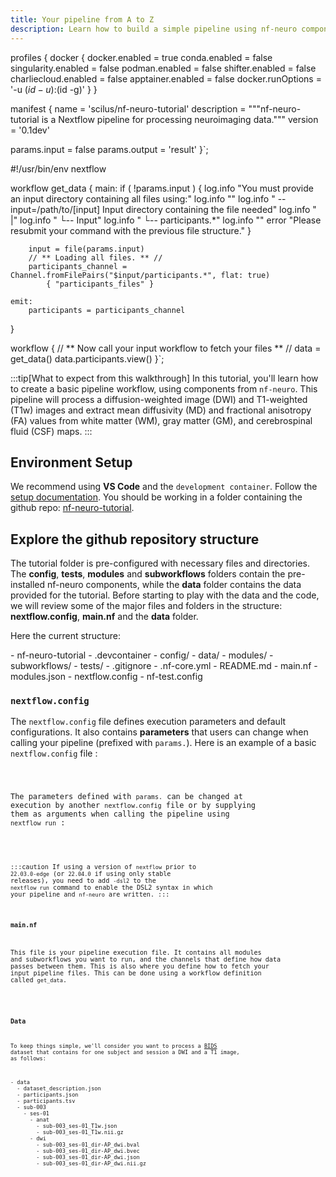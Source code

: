 ```yaml
---
title: Your pipeline from A to Z
description: Learn how to build a simple pipeline using nf-neuro components
---
```



profiles {
    docker {
        docker.enabled          = true
        conda.enabled           = false
        singularity.enabled     = false
        podman.enabled          = false
        shifter.enabled         = false
        charliecloud.enabled    = false
        apptainer.enabled       = false
        docker.runOptions       = '-u $(id -u):$(id -g)'
    }
}

manifest {
    name            = 'scilus/nf-neuro-tutorial'
    description     = """nf-neuro-tutorial is a Nextflow pipeline for processing neuroimaging data."""
    version         = '0.1dev'

params.input      = false
params.output     = 'result'
}`;

#!/usr/bin/env nextflow

workflow get_data {
    main:
        if ( !params.input ) {
            log.info "You must provide an input directory containing all files using:"
            log.info ""
            log.info "    --input=/path/to/[input]   Input directory containing the file needed"
            log.info "                        |"
            log.info "                        └-- Input"
            log.info "                             └-- participants.*"
            log.info ""
            error "Please resubmit your command with the previous file structure."
        }

        input = file(params.input)
        // ** Loading all files. ** //
        participants_channel = Channel.fromFilePairs("$input/participants.*", flat: true)
            { "participants_files" }

    emit:
        participants = participants_channel
}

workflow {
    // ** Now call your input workflow to fetch your files ** //
    data = get_data()
    data.participants.view()
}`;


:::tip[What to expect from this walkthrough]
In this tutorial, you'll learn how to create a basic pipeline workflow, using components from `nf-neuro`. 
This pipeline will process a diffusion-weighted image (DWI) and T1-weighted (T1w) images and extract mean diffusivity 
(MD) and fractional anisotropy (FA) values from white matter (WM), gray matter (GM), and cerebrospinal fluid (CSF) maps.
:::

## Environment Setup

We recommend using **VS Code** and the `development container`. Follow the
[setup documentation](/nf-neuro/pipeline/setup). You should be working in a folder containing the github 
repo: [nf-neuro-tutorial](https://github.com/scilus/nf-neuro-tutorial).

## Explore the github repository structure 

The tutorial folder is pre-configured with necessary files and directories.
The **config**, **tests**, **modules** and **subworkflows** folders contain the pre-installed nf-neuro components, 
while the **data** folder contains the data provided for the tutorial. Before starting to play with the data and the code,
we will review some of the major files and folders in the structure: **nextflow.config**, **main.nf** and the **data** folder.

Here the current structure:

<FileTree>
- nf-neuro-tutorial
  - .devcontainer
  - config/
  - data/
  - modules/
  - subworkflows/
  - tests/
  - .gitignore
  - .nf-core.yml
  - README.md
  - main.nf
  - modules.json
  - nextflow.config
  - nf-test.config
</FileTree>

### `nextflow.config`

The `nextflow.config` file defines execution parameters and default configurations.
It also contains **parameters** that users can change when calling your pipeline
(prefixed with `params.`). Here is an example of a basic `nextflow.config` file :

<Code code={nextflowConfig} lang="bash" title="nextflow.config" showCopyToClipboardButton="False"/>

The parameters defined with `params.` can be changed at execution by another `nextflow.config` file or
by supplying them as arguments when calling the pipeline using `nextflow run` :

<Code code="nextflow run main.nf --input /path/to/input --output /path/to/output" lang="nextflow" title="nextflow.config" frame="none"/>

:::caution
If using a version of `nextflow` prior to `22.03.0-edge` (or `22.04.0` if using only stable releases),
you need to add `-dsl2` to the `nextflow run` command to enable the DSL2 syntax in which your
pipeline and `nf-neuro` are written.
:::


### `main.nf`

This file is your pipeline execution file. It contains all modules and subworkflows you want to run, and the
channels that define how data passes between them. This is also where you define how to fetch your input pipeline files.
This can be done using a workflow definition called `get_data`.

<Code code={main} lang="bash" title="main.nf"/>

### Data

To keep things simple, we'll consider you want to process a [BIDS](https://bids-specification.readthedocs.io/en/stable/) dataset that contains for one 
subject and session a DWI and a T1 image, as follows:

<FileTree>
- data
  - dataset_description.json
  - participants.json
  - participants.tsv
  - sub-003
    - ses-01
      - anat
        - sub-003_ses-01_T1w.json
        - sub-003_ses-01_T1w.nii.gz
      - dwi
        - sub-003_ses-01_dir-AP_dwi.bval
        - sub-003_ses-01_dir-AP_dwi.bvec
        - sub-003_ses-01_dir-AP_dwi.json
        - sub-003_ses-01_dir-AP_dwi.nii.gz
</FileTree>